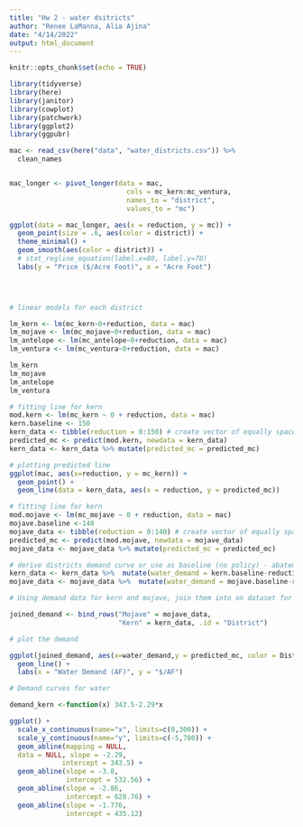 ```yaml
---
title: "Hw 2 - water dsitricts"
author: "Renee LaManna, Alia Ajina"
date: "4/14/2022"
output: html_document
---
```


```r
knitr::opts_chunk$set(echo = TRUE)

library(tidyverse)
library(here)
library(janitor)
library(cowplot)
library(patchwork)
library(ggplot2)
library(ggpubr)
```

```r
mac <- read_csv(here("data", "water_districts.csv")) %>% 
  clean_names

```

```r

```



```r
mac_longer <- pivot_longer(data = mac,
                             cols = mc_kern:mc_ventura,
                             names_to = "district",
                             values_to = "mc")
```

```r
ggplot(data = mac_longer, aes(x = reduction, y = mc)) +
  geom_point(size = .6, aes(color = district)) +
  theme_minimal() +
  geom_smooth(aes(color = district)) + 
  # stat_regline_equation(label.x=80, label.y=70) 
  labs(y = "Price ($/Acre Foot)", x = "Acre Foot")


  
```


```r
# linear models for each district

lm_kern <- lm(mc_kern~0+reduction, data = mac)
lm_mojave <- lm(mc_mojave~0+reduction, data = mac)
lm_antelope <- lm(mc_antelope~0+reduction, data = mac)
lm_ventura <- lm(mc_ventura~0+reduction, data = mac)

lm_kern
lm_mojave 
lm_antelope
lm_ventura
```

``` r
# fitting line for kern
mod.kern <- lm(mc_kern ~ 0 + reduction, data = mac)
kern.baseline <- 150
kern_data <- tibble(reduction = 0:150) # create vector of equally spaced numbers
predicted_mc <- predict(mod.kern, newdata = kern_data)
kern_data <- kern_data %>% mutate(predicted_mc = predicted_mc)

# plotting predicted line
ggplot(mac, aes(x=reduction, y = mc_kern)) +
  geom_point() +
  geom_line(data = kern_data, aes(x = reduction, y = predicted_mc))
```

```r
# fitting line for kern
mod.mojave <- lm(mc_mojave ~ 0 + reduction, data = mac)
mojave.baseline <-140
mojave_data <- tibble(reduction = 0:140) # create vector of equally spaced numbers
predicted_mc <- predict(mod.mojave, newdata = mojave_data)
mojave_data <- mojave_data %>% mutate(predicted_mc = predicted_mc)
```



```r
# derive districts demand curve or use as baseline (no policy) - abatement
kern_data <- kern_data %>%  mutate(water_demand = kern.baseline-reduction)
mojave_data <- mojave_data %>%  mutate(water_demand = mojave.baseline-reduction)

# Using demand data for kern and mojave, join them into on dataset for plotting

joined_demand <- bind_rows("Mojave" = mojave_data,
                           "Kern" = kern_data, .id = "District")

# plot the demand

ggplot(joined_demand, aes(x=water_demand,y = predicted_mc, color = District)) +
  geom_line() +
  labs(x = "Water Demand (AF)", y = "$/AF") 
```

```r
# Demand curves for water

demand_kern <-function(x) 343.5-2.29*x
```

```r
ggplot() +
  scale_x_continuous(name="x", limits=c(0,300)) +
  scale_y_continuous(name="y", limits=c(-5,700)) +
  geom_abline(mapping = NULL,
  data = NULL, slope = -2.29,
             intercept = 343.5) +
  geom_abline(slope = -3.8,
              intercept = 532.56) +
  geom_abline(slope = -2.86,
              intercept = 628.76) +
  geom_abline(slope = -1.776, 
              intercept = 435.12)
```



